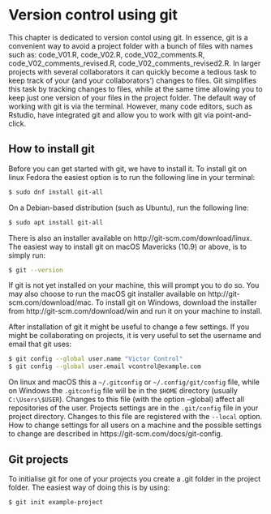 # Version control using git

This chapter is dedicated to version contol using git. In essence, git is a convenient way to avoid a project folder with a bunch of files with names such as: code_V01.R, code_V02.R, code_V02_comments.R, code_V02_comments_revised.R, code_V02_comments_revised2.R. In larger projects with several collaborators it can quickly become a tedious task to keep track of your (and your collaborators') changes to files. Git simplifies this task by tracking changes to files, while at the same time allowing you to keep just one version of your files in the project folder. The default way of working with git is via the terminal. However, many code editors, such as Rstudio, have integrated git and allow you to work with git via point-and-click.

## How to install git

Before you can get started with git, we have to install it. To install git on linux Fedora the easiest option is to run the following line in your terminal:

```bash
$ sudo dnf install git-all
```

On a Debian-based distribution (such as Ubuntu), run the following line:

```bash
$ sudo apt install git-all
```

There is also an installer available on http://git-scm.com/download/linux. The easiest way to install git on macOS Mavericks (10.9) or above, is to simply run:

```bash
$ git --version
```

If git is not yet installed on your machine, this will prompt you to do so. You may also choose to run the macOS git installer available on http://git-scm.com/download/mac. To install git on Windows, download the installer from http://git-scm.com/download/win and run it on your machine to install.

After installation of git it might be useful to change a few settings. If you might be collaborating on projects, it is very useful to set the username and email that git uses:

```bash
$ git config --global user.name "Victor Control"
$ git config --global user.email vcontrol@example.com
```

On linux and macOS this a `~/.gitconfig` or `~/.config/git/config` file, while on Windows the `.gitconfig` file will be in the `$HOME` directory (usually `C:\Users\$USER`). Changes to this file (with the option --global) affect all repositories of the user. Projects settings are in the `.git/config` file in your project directory. Changes to this file are registered with the `--local` option. How to change settings for all users on a machine and the possible settings to change are described in https://git-scm.com/docs/git-config.

## Git projects

To initialise git for one of your projects you create a .git folder in the project folder. The easiest way of doing this is by using:

```bash
$ git init example-project
```






